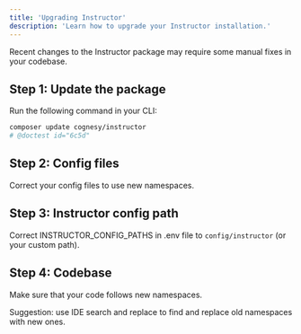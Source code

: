```yaml
---
title: 'Upgrading Instructor'
description: 'Learn how to upgrade your Instructor installation.'
---
```


Recent changes to the Instructor package may require some manual fixes in your codebase.


## Step 1: Update the package

Run the following command in your CLI:

```bash
composer update cognesy/instructor
# @doctest id="6c5d"
```

## Step 2: Config files

Correct your config files to use new namespaces.


## Step 3: Instructor config path

Correct INSTRUCTOR_CONFIG_PATHS in .env file to `config/instructor` (or your custom path).


## Step 4: Codebase

Make sure that your code follows new namespaces.

Suggestion: use IDE search and replace to find and replace old namespaces with new ones.

